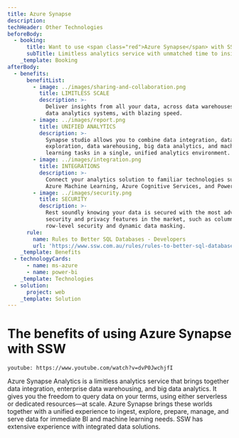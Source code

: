 ```yaml
---
title: Azure Synapse
description: 
techHeader: Other Technologies
beforeBody:
  - booking:
      title: Want to use <span class="red">Azure Synapse</span> with SSW?
      subTitle: Limitless analytics service with unmatched time to insight
    _template: Booking
afterBody:
  - benefits:
      benefitList:
        - image: ../images/sharing-and-collaboration.png
          title: LIMITLESS SCALE
          description: >-
            Deliver insights from all your data, across data warehouses and big
            data analytics systems, with blazing speed.
        - image: ../images/report.png
          title: UNIFIED ANALYTICS
          description: >-
            Synapse studio allows you to combine data integration, data
            exploration, data warehousing, big data analytics, and machine
            learning tasks in a single, unified analytics environment.
        - image: ../images/integration.png
          title: INTEGRATIONS
          description: >-
            Connect your analytics solution to familiar technologies such as
            Azure Machine Learning, Azure Cognitive Services, and Power BI.
        - image: ../images/security.png
          title: SECURITY
          description: >-
            Rest soundly knowing your data is secured with the most advanced
            security and privacy features in the market, such as column- and
            row-level security and dynamic data masking.
      rule:
        name: Rules to Better SQL Databases - Developers
        url: 'https://www.ssw.com.au/rules/rules-to-better-sql-databases-developers'
    _template: Benefits
  - technologyCards:
      - name: ms-azure
      - name: power-bi
    _template: Technologies
  - solution:
      project: web
    _template: Solution
---
```


# The benefits of using **Azure Synapse** with SSW

`youtube: https://www.youtube.com/watch?v=dvP0JwchjfI`

Azure Synapse Analytics is a limitless analytics service that brings together data integration, enterprise data warehousing, and big data analytics. It gives you the freedom to query data on your terms, using either serverless or dedicated resources—at scale. Azure Synapse brings these worlds together with a unified experience to ingest, explore, prepare, manage, and serve data for immediate BI and machine learning needs. SSW has extensive experience with integrated data solutions.
